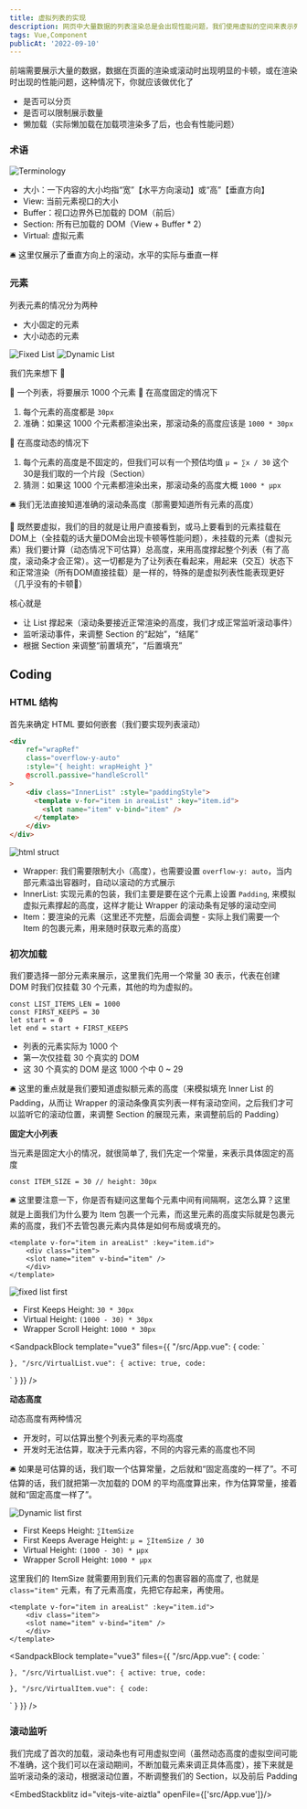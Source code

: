 ```yaml
---
title: 虚拟列表的实现
description: 网页中大量数据的列表渲染总是会出现性能问题，我们使用虚拟的空间来表示列表中不可见的元素，从而高度还原列表的展示和交互。
tags: Vue,Component
publicAt: '2022-09-10'
---
```


前端需要展示大量的数据，数据在页面的渲染或滚动时出现明显的卡顿，或在渲染时出现的性能问题，这种情况下，你就应该做优化了

- 是否可以分页
- 是否可以限制展示数量
- 懒加载（实际懒加载在加载项渲染多了后，也会有性能问题）

### 术语

![Terminology](/static/images/post-virtual-list/terminology.png)

- 大小：一下内容的大小均指“宽”【水平方向滚动】或“高”【垂直方向】
- View: 当前元素视口的大小
- Buffer：视口边界外已加载的 DOM（前后）
- Section: 所有已加载的 DOM（View + Buffer * 2）
- Virtual: 虚拟元素

<aside>
🛎️ 这里仅展示了垂直方向上的滚动，水平的实际与垂直一样

</aside>

### 元素

列表元素的情况分为两种

- 大小固定的元素
- 大小动态的元素

<div className="columns-2">
	<img src="/static/images/post-virtual-list/fixed-list.png" alt="Fixed List" />
	<img src="/static/images/post-virtual-list/dynamic-list.png" alt="Dynamic List" />
</div>


我们先来想下 🤔

💬 一个列表，将要展示 1000 个元素
💬 在高度固定的情况下

1. 每个元素的高度都是 `30px` 
2. 准确：如果这 1000 个元素都渲染出来，那滚动条的高度应该是 `1000 * 30px`

💬 在高度动态的情况下

1. 每个元素的高度是不固定的，但我们可以有一个预估均值 `μ = ∑x / 30` 这个30是我们取的一个片段（Section）
2. 猜测：如果这 1000 个元素都渲染出来，那滚动条的高度大概 `1000 * μpx`

<aside>
🛎️ 我们无法直接知道准确的滚动条高度（那需要知道所有元素的高度）

</aside>

🤔 既然要虚拟，我们的目的就是让用户直接看到，或马上要看到的元素挂载在DOM上（全挂载的话大量DOM会出现卡顿等性能问题），未挂载的元素（虚拟元素）我们要计算（动态情况下可估算）总高度，来用高度撑起整个列表（有了高度，滚动条才会正常）。这一切都是为了让列表在看起来，用起来（交互）状态下和正常渲染（所有DOM直接挂载）是一样的，特殊的是虚拟列表性能表现更好（几乎没有的卡顿🤪）

核心就是

- 让 List 撑起来（滚动条要接近正常渲染的高度，我们才成正常监听滚动事件）
- 监听滚动事件，来调整 Section 的“起始”，“结尾”
- 根据 Section 来调整“前置填充”，“后置填充”

## Coding

### HTML 结构

首先来确定 HTML 要如何嵌套（我们要实现列表滚动）

```html
<div 
	ref="wrapRef" 
	class="overflow-y-auto" 
	:style="{ height: wrapHeight }" 
	@scroll.passive="handleScroll"
>
    <div class="InnerList" :style="paddingStyle">
      <template v-for="item in areaList" :key="item.id">
        <slot name="item" v-bind="item" />
      </template>
    </div>
</div>
```

![html struct](/static/images/post-virtual-list/html-struct.png)

- Wrapper: 我们需要限制大小（高度），也需要设置 `overflow-y: auto`，当内部元素溢出容器时，自动以滚动的方式展示
- InnerList: 实现元素的包装，我们主要是要在这个元素上设置 `Padding`, 来模拟虚拟元素撑起的高度，这样才能让 Wrapper 的滚动条有足够的滚动空间
- Item：要渲染的元素（这里还不完整，后面会调整 - 实际上我们需要一个 Item 的包裹元素，用来随时获取元素的高度）

### 初次加载

我们要选择一部分元素来展示，这里我们先用一个常量 30 表示，代表在创建 DOM 时我们仅挂载 30 个元素，其他的均为虚拟的。

```tsx
const LIST_ITEMS_LEN = 1000
const FIRST_KEEPS = 30
let start = 0
let end = start + FIRST_KEEPS
```

- 列表的元素实际为 1000 个
- 第一次仅挂载 30 个真实的 DOM
- 这 30 个真实的 DOM 是这 1000 个中 0 ~ 29

<aside>
🛎️ 这里的重点就是我们要知道虚拟额元素的高度（来模拟填充 Inner List 的 Padding，从而让 Wrapper 的滚动条像真实列表一样有滚动空间，之后我们才可以监听它的滚动位置，来调整 Section 的展现元素，来调整前后的 Padding）

</aside>

**固定大小列表**

当元素是固定大小的情况，就很简单了, 我们先定一个常量，来表示具体固定的高度

```tsx
const ITEM_SIZE = 30 // height: 30px
```

<aside>
🛎️ 这里要注意一下，你是否有疑问这里每个元素中间有间隔啊，这怎么算？这里就是上面我们为什么要为 Item 包裹一个元素，而这里元素的高度实际就是包裹元素的高度，我们不去管包裹元素内具体是如何布局或填充的。

</aside>

```tsx
<template v-for="item in areaList" :key="item.id">
	<div class="item">
    <slot name="item" v-bind="item" />
	</div>
</template>
```

![fixed list first](/static/images/post-virtual-list/fixed-list-first.png)

- First Keeps Height: `30 * 30px`
- Virtual Height: `(1000 - 30) * 30px`
- Wrapper Scroll Height: `1000 * 30px`

<SandpackBlock 
	template="vue3"
	files={{
		"/src/App.vue": {
			code: `<template>
  <VirtualList :list="fixedList">
    <template #item="{ item }">
      <span>{{ item }}</span>
    </template>
  </VirtualList>
</template>

<script>

  name: "App",
  components: {
    VirtualList,
  },
  setup() {
    return {
      fixedList: Array.from({ length: 1000 }, (_, idx) => idx),
    };
  },
};
</script>
`
		},
		"/src/VirtualList.vue": {
			active: true,
			code: `<script>

  name: "VirtualList",
  props: {
    list: {
      type: Array,
      default: () => [],
    },
  },
  setup(props) {
    const { list } = toRefs(props);

    const FIRST_KEEPS = 30;
    const ITEM_SIZE = 30;

    let start = 0;
    let end = start + FIRST_KEEPS;

    const listLen = computed(() => list.value.length);
    const areaList = computed(() => list.value.slice(start, end));
    const itemPx = computed(() => ITEM_SIZE + "px");

    const paddingStyle = computed(() => {
      return {
        paddingBottom: (listLen.value - FIRST_KEEPS) * ITEM_SIZE + 'px',
      };
    });

    return {
      paddingStyle,
      areaList,
      itemPx,
    };
  },
};
</script>
  
<template>
  <div class="wrapper">
    <div class="inner-list" :style="paddingStyle">
      <template v-for="item in areaList" :key="item">
        <div class="item">
          <slot name="item" :item="item" />
        </div>
      </template>
    </div>
  </div>
</template>
  
<style>
.wrapper {
  height: 400px;
  overflow-y: auto;
}

/* custom style */
.wrapper {
  border: 2px dashed;
  background-color: white;
}

.item {
  height: v-bind("itemPx");
  line-height: v-bind("itemPx");
  padding: 0 15px;
  background-color: #8f36ff;
}

.item:hover {
  background-color: skyblue;
}
</style>
`
		}
	}}
/>

**动态高度**

动态高度有两种情况

- 开发时，可以估算出整个列表元素的平均高度
- 开发时无法估算，取决于元素内容，不同的内容元素的高度也不同

<aside>
🛎️ 如果是可估算的话，我们取一个估算常量，之后就和“固定高度的一样了”。不可估算的话，我们就把第一次加载的 DOM 的平均高度算出来，作为估算常量，接着就和“固定高度一样了”。

</aside>

![Dynamic list first](/static/images/post-virtual-list/dynamic-list-first.png)

- First Keeps Height: `∑ItemSize`
- First Keeps Average Height: `μ = ∑ItemSize / 30`
- Virtual Height: `(1000 - 30) * μpx`
- Wrapper Scroll Height: `1000 * μpx`

这里我们的 ItemSize 就需要用到我们元素的包裹容器的高度了, 也就是 `class="item"` 元素，有了元素高度，先把它存起来，再使用。

```tsx
<template v-for="item in areaList" :key="item.id">
	<div class="item">
    <slot name="item" v-bind="item" />
	</div>
</template>
```

<SandpackBlock 
	template="vue3"
	files={{
		"/src/App.vue": {
			code: `<script>

// 生成随机值
function genRandom(min, max) {
  return Math.floor(Math.random() * (max - min) + min);
}

  name: "App",
  components: {
    VirtualList,
  },
  setup() {
    return {
      fixedList: Array.from({ length: 10000 }, (_, idx) => ({
        id: idx,
        height: genRandom(30, 120) + 'px',
      })),
    };
  },
};
</script>

<template>
  <VirtualList :list="fixedList">
    <template #item="{ item }">
      <div class="inner-item" :style="{ height: item.height }">
        {{ item }}
      </div>
    </template>
  </VirtualList>
</template>

<style scoped>
.inner-item {
  padding: 0 15px;
}
</style>
`
		},
		"/src/VirtualList.vue": {
			active: true,
			code: `<script>


  name: "VirtualList",
  components: {
    VirtualItem,
  },
  props: {
    list: {
      type: Array,
      default: () => [],
    },
  },
  setup(props) {
    const { list } = toRefs(props);

    const FIRST_KEEPS = 30;
    // 元素高度缓存
    const itemSizeMap = new Map();

    // 元素高度
    let itemSize = ref();
    let start = 0;
    let end = start + FIRST_KEEPS;

    const listLen = computed(() => list.value.length);
    const areaList = computed(() => list.value.slice(start, end));

    const paddingStyle = computed(() => {
      if (!itemSize.value) return;
      return {
        paddingBottom: (listLen.value - FIRST_KEEPS) * itemSize.value + 'px',
      };
    });

    // 父子组件上下文
    const handleChangeItemSize = (key, size) => {
      itemSizeMap.set(key, size);
    };

    provide(
      VIRTUAL_CTX,
      reactive({
        setSize: handleChangeItemSize,
      })
    );

    const fistKeepsAverageHeight = () => {
      let totalSize = 0;
      for (let i = start; i < end; i++) {
        totalSize += itemSizeMap.get(i) || 0;
      }
      itemSize.value = totalSize / FIRST_KEEPS;
    };

    // DOM 挂载后，更新 平均元素高度
    onMounted(() => {
      fistKeepsAverageHeight();
    });

    return {
      paddingStyle,
      areaList,
    };
  },
};
</script>

<template>
  <div class="wrapper">
    <div class="inner-list" :style="paddingStyle">
      <template v-for="item in areaList" :key="item">
        <VirtualItem :id="item.id">
          <slot name="item" :item="item" />
        </VirtualItem>
      </template>
    </div>
  </div>
</template>

<style scoped>
.wrapper {
  height: 400px;
  overflow-y: auto;
}

/* custom style */
.wrapper {
  border: 2px dashed;
  background-color: white;
}
</style>
`
		},
		"/src/VirtualItem.vue": {
			code: `<script>

  name: "VirtualItem",
  props: {
    id: Number,
  },
  setup(props) {
    const id = toRef(props, "id");
    const itemRef = ref();
    const virtualCtx = inject(VIRTUAL_CTX);

    // 将当前元素的高度设置到高度缓存中
    onMounted(() => {
      if (virtualCtx && virtualCtx.setSize && itemRef.value) {
        virtualCtx.setSize(id.value, itemRef.value.offsetHeight);
      }
    });

    return {
      itemRef
    };
  },
};
</script>

<template>
  <div class="item" ref="itemRef">
    <slot name="default" />
  </div>
</template>

<style scoped>
.item {
  background-color: #8f36ff;
}

.item:hover {
  background-color: skyblue;
}
</style>
`
		}
	}}
/>

### 滚动监听

我们完成了首次的加载，滚动条也有可用虚拟空间（虽然动态高度的虚拟空间可能不准确，这个我们可以在滚动期间，不断加载元素来调正具体高度），接下来就是监听滚动条的滚动，根据滚动位置，不断调整我们的 Section，以及前后 Padding

<EmbedStackblitz id="vitejs-vite-aiztla" openFile={['src/App.vue']}/>
